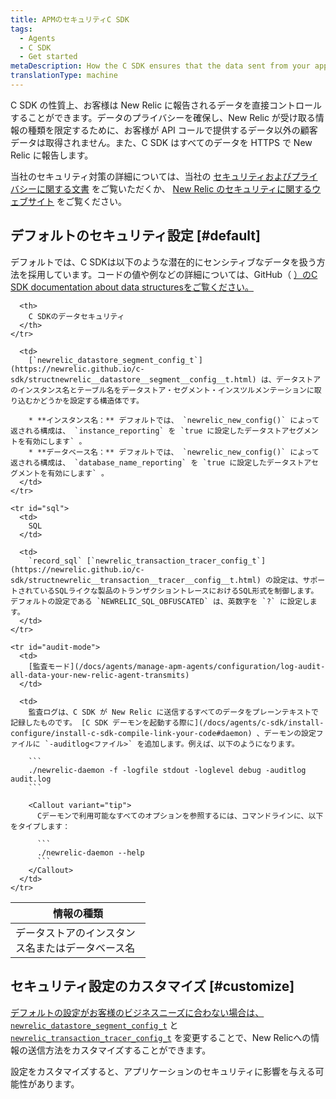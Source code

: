 ```yaml
---
title: APMのセキュリティC SDK
tags:
  - Agents
  - C SDK
  - Get started
metaDescription: How the C SDK ensures that the data sent from your application to be monitored by New Relic is secure.
translationType: machine
---
```


C SDK の性質上、お客様は New Relic に報告されるデータを直接コントロールすることができます。データのプライバシーを確保し、New Relic が受け取る情報の種類を限定するために、お客様が API コールで提供するデータ以外の顧客データは取得されません。また、C SDK はすべてのデータを HTTPS で New Relic に報告します。

当社のセキュリティ対策の詳細については、当社の [セキュリティおよびプライバシーに関する文書](/docs/using-new-relic/new-relic-security/security/security-matters-data-privacy-new-relic) をご覧いただくか、 [New Relic のセキュリティに関するウェブサイト](https://newrelic.com/security) をご覧ください。

## デフォルトのセキュリティ設定 [#default]

デフォルトでは、C SDKは以下のような潜在的にセンシティブなデータを扱う方法を採用しています。コードの値や例などの詳細については、GitHub（ [）のC SDK documentation about data structuresをご覧ください。](https://newrelic.github.io/c-sdk/annotated.html)

<table>
  <thead>
    <tr>
      <th width="200px">
        情報の種類
      </th>

      <th>
        C SDKのデータセキュリティ
      </th>
    </tr>
  </thead>

  <tbody>
    <tr id="name">
      <td>
        データストアのインスタンス名またはデータベース名
      </td>

      <td>
        [`newrelic_datastore_segment_config_t`](https://newrelic.github.io/c-sdk/structnewrelic__datastore__segment__config__t.html) は、データストアのインスタンス名とテーブル名をデータストア・セグメント・インスツルメンテーションに取り込むかどうかを設定する構造体です。

        * **インスタンス名：** デフォルトでは、 `newrelic_new_config()` によって返される構成は、 `instance_reporting` を `true に設定したデータストアセグメントを有効にします` 。
        * **データベース名：** デフォルトでは、 `newrelic_new_config()` によって返される構成は、 `database_name_reporting` を `true に設定したデータストアセグメントを有効にします` 。
      </td>
    </tr>

    <tr id="sql">
      <td>
        SQL
      </td>

      <td>
        `record_sql` [`newrelic_transaction_tracer_config_t`](https://newrelic.github.io/c-sdk/structnewrelic__transaction__tracer__config__t.html) の設定は、サポートされているSQLライクな製品のトランザクショントレースにおけるSQL形式を制御します。デフォルトの設定である `NEWRELIC_SQL_OBFUSCATED` は、英数字を `?` に設定します。
      </td>
    </tr>

    <tr id="audit-mode">
      <td>
        [監査モード](/docs/agents/manage-apm-agents/configuration/log-audit-all-data-your-new-relic-agent-transmits)
      </td>

      <td>
        監査ログは、C SDK が New Relic に送信するすべてのデータをプレーンテキストで記録したものです。 [C SDK デーモンを起動する際に](/docs/agents/c-sdk/install-configure/install-c-sdk-compile-link-your-code#daemon) 、デーモンの設定ファイルに `-auditlog<ファイル>` を追加します。例えば、以下のようになります。

        ```
        ./newrelic-daemon -f -logfile stdout -loglevel debug -auditlog audit.log
        ```

        <Callout variant="tip">
          Cデーモンで利用可能なすべてのオプションを参照するには、コマンドラインに、以下をタイプします：

          ```
          ./newrelic-daemon --help
          ```
        </Callout>
      </td>
    </tr>
  </tbody>
</table>

## セキュリティ設定のカスタマイズ [#customize]

[デフォルトの設定がお客様のビジネスニーズに合わない場合は、 ](https://newrelic.github.io/c-sdk/annotated.html)[`newrelic_datastore_segment_config_t`](https://newrelic.github.io/c-sdk/structnewrelic__datastore__segment__config__t.html) と [`newrelic_transaction_tracer_config_t`](https://newrelic.github.io/c-sdk/structnewrelic__transaction__tracer__config__t.html) を変更することで、New Relicへの情報の送信方法をカスタマイズすることができます。

<Callout variant="caution">
  設定をカスタマイズすると、アプリケーションのセキュリティに影響を与える可能性があります。
</Callout>
